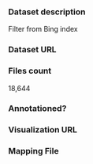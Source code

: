 ### Dataset description

Filter from Bing index

### Dataset URL

### Files count

18,644

### Annotationed?

### Visualization URL

### Mapping File